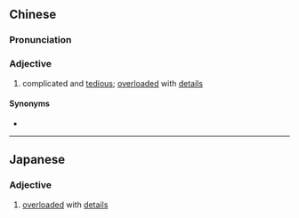 {{also|烦琐}}
==Chinese==
{{zh-forms|s=烦琐}}

===Pronunciation===
{{zh-pron
|m=fánsuǒ
|c=faan4 so2
|cat=a
}}

===Adjective===
{{zh-adj}}

# complicated and [[tedious]]; [[overloaded]] with [[detail]]s

====Synonyms====
* {{zh-l|繁瑣}}

----

==Japanese==
{{ja-kanjitab|はん|さ}}

===Adjective===
{{ja-adj|はんさ}}

# [[overloaded]] with [[detail]]s